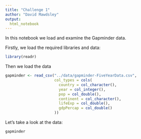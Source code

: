 ```yaml
---
title: "Challenge 1"
author: "David Mawdsley"
output:
  html_notebook
---
```



In this notebook we load and examine the Gapminder data.

Firstly, we load the required libraries and data:

```r

library(readr)
```
Then we load the data

```r
gapminder <- read_csv("../data/gapminder-FiveYearData.csv",
                      col_types = cols(
                        country = col_character(),
                        year = col_integer(),
                        pop = col_double(),
                        continent = col_character(),
                        lifeExp = col_double(),
                        gdpPercap = col_double()
                      ))
```

Let's take a look at the data:

```r
gapminder
```
